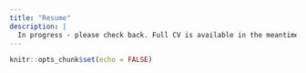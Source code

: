 ```yaml
---
title: "Resume"
description: |
  In progress - please check back. Full CV is available in the meantime.
---
```


```r
knitr::opts_chunk$set(echo = FALSE)
```



